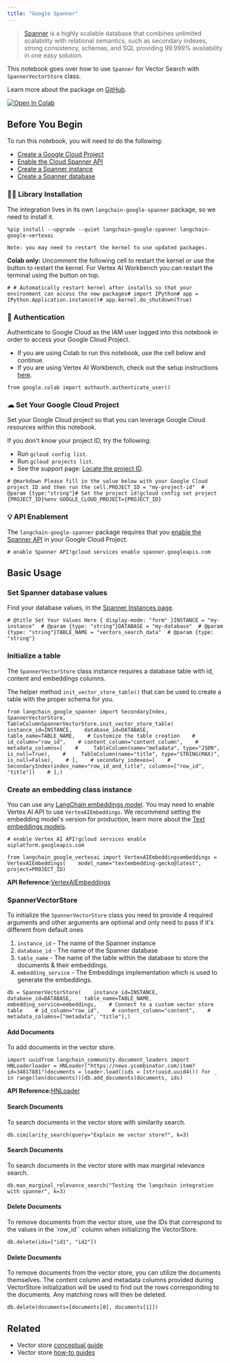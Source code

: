 ```yaml
---
title: "Google Spanner"
---
```


> [Spanner](https://cloud.google.com/spanner) is a highly scalable database that combines unlimited scalability with relational semantics, such as secondary indexes, strong consistency, schemas, and SQL providing 99.999% availability in one easy solution.

This notebook goes over how to use `Spanner` for Vector Search with `SpannerVectorStore` class.

Learn more about the package on [GitHub](https://github.com/googleapis/langchain-google-spanner-python/).

[![Open In Colab](/images/oss/integrations/vectorstores/google_spanner/assets/colab-badge.svg)](https://colab.research.google.com/github/googleapis/langchain-google-spanner-python/blob/main/oss/vector_store.ipynb)

## Before You Begin

To run this notebook, you will need to do the following:

* [Create a Google Cloud Project](https://developers.google.com/workspace/guides/create-project)
* [Enable the Cloud Spanner API](https://console.cloud.google.com/flows/enableapi?apiid=spanner.googleapis.com)
* [Create a Spanner instance](https://cloud.google.com/spanner/oss/create-manage-instances)
* [Create a Spanner database](https://cloud.google.com/spanner/oss/create-manage-databases)

### 🦜🔗 Library Installation

The integration lives in its own `langchain-google-spanner` package, so we need to install it.

```
%pip install --upgrade --quiet langchain-google-spanner langchain-google-vertexai
```

```
Note: you may need to restart the kernel to use updated packages.
```

**Colab only:** Uncomment the following cell to restart the kernel or use the button to restart the kernel. For Vertex AI Workbench you can restart the terminal using the button on top.

```
# # Automatically restart kernel after installs so that your environment can access the new packages# import IPython# app = IPython.Application.instance()# app.kernel.do_shutdown(True)
```

### 🔐 Authentication

Authenticate to Google Cloud as the IAM user logged into this notebook in order to access your Google Cloud Project.

* If you are using Colab to run this notebook, use the cell below and continue.
* If you are using Vertex AI Workbench, check out the setup instructions [here](https://github.com/GoogleCloudPlatform/generative-ai/tree/main/setup-env).

```
from google.colab import authauth.authenticate_user()
```

### ☁ Set Your Google Cloud Project

Set your Google Cloud project so that you can leverage Google Cloud resources within this notebook.

If you don't know your project ID, try the following:

* Run `gcloud config list`.
* Run `gcloud projects list`.
* See the support page: [Locate the project ID](https://support.google.com/googleapi/answer/7014113).

```
# @markdown Please fill in the value below with your Google Cloud project ID and then run the cell.PROJECT_ID = "my-project-id"  # @param {type:"string"}# Set the project id!gcloud config set project {PROJECT_ID}%env GOOGLE_CLOUD_PROJECT={PROJECT_ID}
```

### 💡 API Enablement

The `langchain-google-spanner` package requires that you [enable the Spanner API](https://console.cloud.google.com/flows/enableapi?apiid=spanner.googleapis.com) in your Google Cloud Project.

```
# enable Spanner API!gcloud services enable spanner.googleapis.com
```

## Basic Usage

### Set Spanner database values

Find your database values, in the [Spanner Instances page](https://console.cloud.google.com/spanner?_ga=2.223735448.2062268965.1707700487-2088871159.1707257687).

```
# @title Set Your Values Here { display-mode: "form" }INSTANCE = "my-instance"  # @param {type: "string"}DATABASE = "my-database"  # @param {type: "string"}TABLE_NAME = "vectors_search_data"  # @param {type: "string"}
```

### Initialize a table

The `SpannerVectorStore` class instance requires a database table with id, content and embeddings columns.

The helper method `init_vector_store_table()` that can be used to create a table with the proper schema for you.

```
from langchain_google_spanner import SecondaryIndex, SpannerVectorStore, TableColumnSpannerVectorStore.init_vector_store_table(    instance_id=INSTANCE,    database_id=DATABASE,    table_name=TABLE_NAME,    # Customize the table creation    # id_column="row_id",    # content_column="content_column",    # metadata_columns=[    #     TableColumn(name="metadata", type="JSON", is_null=True),    #     TableColumn(name="title", type="STRING(MAX)", is_null=False),    # ],    # secondary_indexes=[    #     SecondaryIndex(index_name="row_id_and_title", columns=["row_id", "title"])    # ],)
```

### Create an embedding class instance

You can use any [LangChain embeddings model](/src/oss/integrations/text_embedding). You may need to enable Vertex AI API to use `VertexAIEmbeddings`. We recommend setting the embedding model's version for production, learn more about the [Text embeddings models](https://cloud.google.com/vertex-ai/oss/generative-ai/model-reference/text-embeddings).

```
# enable Vertex AI API!gcloud services enable aiplatform.googleapis.com
```

```
from langchain_google_vertexai import VertexAIEmbeddingsembeddings = VertexAIEmbeddings(    model_name="textembedding-gecko@latest", project=PROJECT_ID)
```

**API Reference:**[VertexAIEmbeddings](https://python.langchain.com/api_reference/google_vertexai/embeddings/langchain_google_vertexai.embeddings.VertexAIEmbeddings.html)

### SpannerVectorStore

To initialize the `SpannerVectorStore` class you need to provide 4 required arguments and other arguments are optional and only need to pass if it's different from default ones

1. `instance_id` - The name of the Spanner instance
2. `database_id` - The name of the Spanner database
3. `table_name` - The name of the table within the database to store the documents & their embeddings.
4. `embedding_service` - The Embeddings implementation which is used to generate the embeddings.

```
db = SpannerVectorStore(    instance_id=INSTANCE,    database_id=DATABASE,    table_name=TABLE_NAME,    embedding_service=embeddings,    # Connect to a custom vector store table    # id_column="row_id",    # content_column="content",    # metadata_columns=["metadata", "title"],)
```

#### Add Documents

To add documents in the vector store.

```
import uuidfrom langchain_community.document_loaders import HNLoaderloader = HNLoader("https://news.ycombinator.com/item?id=34817881")documents = loader.load()ids = [str(uuid.uuid4()) for _ in range(len(documents))]db.add_documents(documents, ids)
```

**API Reference:**[HNLoader](https://python.langchain.com/api_reference/community/document_loaders/langchain_community.document_loaders.hn.HNLoader.html)

#### Search Documents

To search documents in the vector store with similarity search.

```
db.similarity_search(query="Explain me vector store?", k=3)
```

#### Search Documents

To search documents in the vector store with max marginal relevance search.

```
db.max_marginal_relevance_search("Testing the langchain integration with spanner", k=3)
```

#### Delete Documents

To remove documents from the vector store, use the IDs that correspond to the values in the \`row\_id\`\` column when initializing the VectorStore.

```
db.delete(ids=["id1", "id2"])
```

#### Delete Documents

To remove documents from the vector store, you can utilize the documents themselves. The content column and metadata columns provided during VectorStore initialization will be used to find out the rows corresponding to the documents. Any matching rows will then be deleted.

```
db.delete(documents=[documents[0], documents[1]])
```

## Related

* Vector store [conceptual guide](/src/oss/concepts/vectorstores)
* Vector store [how-to guides](/src/oss/how_to/#vector-stores)
